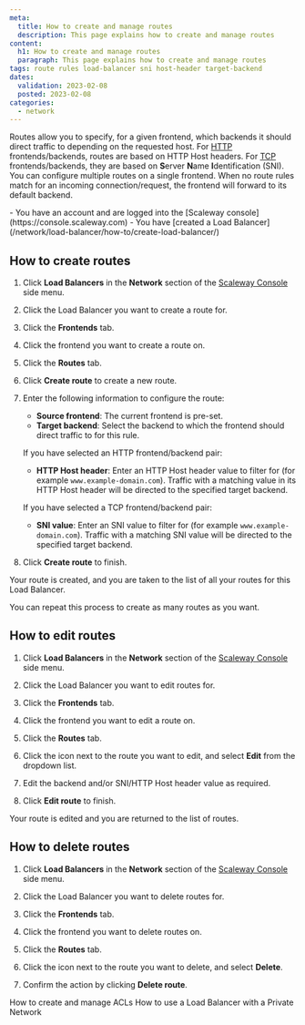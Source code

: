 ```yaml
---
meta:
  title: How to create and manage routes
  description: This page explains how to create and manage routes
content:
  h1: How to create and manage routes
  paragraph: This page explains how to create and manage routes
tags: route rules load-balancer sni host-header target-backend
dates:
  validation: 2023-02-08
  posted: 2023-02-08
categories:
  - network
---
```


Routes allow you to specify, for a given frontend, which backends it should direct traffic to depending on the requested host. For [HTTP](/network/load-balancer/concepts/#protocol) frontends/backends, routes are based on HTTP Host headers. For [TCP](/network/load-balancer/concepts/#protocol) frontends/backends, they are based on **S**erver **N**ame **I**dentification (SNI). You can configure multiple routes on a single frontend. When no route rules match for an incoming connection/request, the frontend will forward to its default backend.

<Macro id="iam-requirements" />
 
<Message type="requirement">
  - You have an account and are logged into the [Scaleway console](https://console.scaleway.com) 
  - You have [created a Load Balancer](/network/load-balancer/how-to/create-load-balancer/)
</Message>

## How to create routes

1. Click **Load Balancers** in the **Network** section of the [Scaleway Console](https://console.scaleway.com) side menu. 

2. Click the Load Balancer you want to create a route for.

3. Click the **Frontends** tab.

4. Click the frontend you want to create a route on.

5. Click the **Routes** tab.

6. Click <Icon name="plus" /> **Create route** to create a new route.

7. Enter the following information to configure the route:
    - **Source frontend**: The current frontend is pre-set.
    - **Target backend**: Select the backend to which the frontend should direct traffic to for this rule.

    If you have selected an HTTP frontend/backend pair:

    - **HTTP Host header**: Enter an HTTP Host header value to filter for (for example `www.example-domain.com`). Traffic with a matching value in its HTTP Host header will be directed to the specified target backend.

    If you have selected a TCP frontend/backend pair:

    - **SNI value**: Enter an SNI value to filter for (for example `www.example-domain.com`). Traffic with a matching SNI value will be directed to the specified target backend.

8. Click **Create route** to finish.

  Your route is created, and you are taken to the list of all your routes for this Load Balancer.

  You can repeat this process to create as many routes as you want.

## How to edit routes

1. Click **Load Balancers** in the **Network** section of the [Scaleway Console](https://console.scaleway.com) side menu. 

2. Click the Load Balancer you want to edit routes for.

3. Click the **Frontends** tab.

4. Click the frontend you want to edit a route on.

5. Click the **Routes** tab.

6. Click the <Icon name="more" /> icon next to the route you want to edit, and select **Edit** from the dropdown list.

7. Edit the backend and/or SNI/HTTP Host header value as required.

8. Click **Edit route** to finish. 

  Your route is edited and you are returned to the list of routes.

## How to delete routes

1. Click **Load Balancers** in the **Network** section of the [Scaleway Console](https://console.scaleway.com) side menu. 

2. Click the Load Balancer you want to delete routes for.

3. Click the **Frontends** tab.

4. Click the frontend you want to delete routes on.

5. Click the **Routes** tab.

6. Click the <Icon name="more" /> icon next to the route you want to delete, and select **Delete**.

7. Confirm the action by clicking **Delete route**.

<Navigation title="See Also">
  <PreviousButton to="/network/load-balancer/how-to/create-manage-acls/">How to create and manage ACLs</PreviousButton>
  <NextButton to="/network/load-balancer/how-to/use-with-private-network/">How to use a Load Balancer with a Private Network</NextButton>
</Navigation>